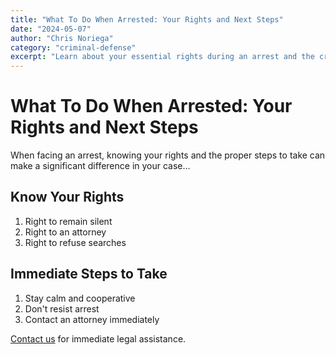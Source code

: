 ```yaml
---
title: "What To Do When Arrested: Your Rights and Next Steps"
date: "2024-05-07"
author: "Chris Noriega"
category: "criminal-defense"
excerpt: "Learn about your essential rights during an arrest and the critical steps to take immediately after."
---
```


# What To Do When Arrested: Your Rights and Next Steps

When facing an arrest, knowing your rights and the proper steps to take can make a significant difference in your case...

## Know Your Rights

1. Right to remain silent
2. Right to an attorney
3. Right to refuse searches

## Immediate Steps to Take

1. Stay calm and cooperative
2. Don't resist arrest
3. Contact an attorney immediately

[Contact us](tel:626-336-8080) for immediate legal assistance.
